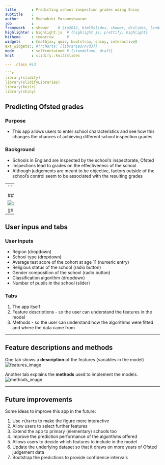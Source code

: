 ```yaml
---
title       : Predicting school inspection grades using Shiny   
subtitle    : 
author      : Meenakshi Parameshwaran
job         : 
framework   : shower    # {io2012, html5slides, shower, dzslides, landslide, Slidy ...}
highlighter : highlight.js  # {highlight.js, prettify, highlight}
hitheme     : tomorrow      # 
widgets     : [mathjax, quiz, bootstrap, shiny, interactive]
ext_widgets:: #{rCharts: [libraries/nvd3]}
mode        : selfcontained # {standalone, draft}
knit        : slidify::knit2slides

--- .class #id 

```r
library(slidify)
library(slidifyLibraries)
library(knitr)
library(shiny)
```

## Predicting Ofsted grades

### Purpose
- This app allows users to enter school characteristics and see how this changes the chances of achieving different school inspection grades

### Background
- Schools in England are inspected by the school's inspectorate, Ofsted
- Inspections lead to grades on the effectiveness of the school
- Although judgements are meant to be objective, factors outside of the school's control seem to be associated with the resulting grades

---
```


## User Interface

![ofsted_app_image](ofsted_app_screenshot.png)

---

## User inpus and tabs

### User inputs

- Region (dropdown)
- School type (dropdown)
- Average test score of the cohort at age 11 (numeric entry)
- Religious status of the school (radio button)
- Gender composition of the school (radio button)
- Classification algorithm (dropdown)
- Number of pupils in the school (slider)

### Tabs
1. The app itself
2. Feature descriptions - so the user can understand the features in the model
3. Methods - so the user can understand how the algorithms were fitted and where the data came from

---

## Feature descriptions and methods
One tab shows a **description** of the features (variables in the model)
![features_image](features_description.png)

Another tab explains the **methods** used to implement the models.
![methods_image](methods.png)

---

## Future improvements
Some ideas to improve this app in the future:

1. Use `rCharts` to make the figure more interactive
2. Allow users to select further features
3. Extend the app to primary (elementary) schools too
4. Improve the prediction performance of the algorithms offered
5. Allows users to decide which features to include in the model
6. Update the underlying dataset so that it draws on more years of Ofsted judgement data
7. Bootstrap the predictions to provide confidence intervals




